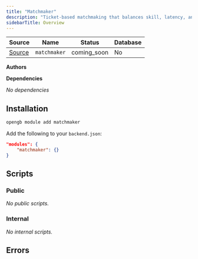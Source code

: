 ```yaml
---
title: "Matchmaker"
description: "Ticket-based matchmaking that balances skill, latency, and more. (Coming mid-2024)"
sidebarTitle: Overview
---
```


| Source                                                                           | Name       | Status     | Database     |
| -------------------------------------------------------------------------------- | ---------- | ---------- | ------------ |
| [Source](https://github.com/rivet-gg/opengb-modules/tree/main/modules/matchmaker) | `matchmaker` | coming_soon | No |

**Authors**



**Dependencies**

_No dependencies_

## Installation

<Tabs>

<Tab title="CLI">

```sh CLI
opengb module add matchmaker
```

</Tab>

<Tab title="backend.json">

Add the following to your `backend.json`:

```json backend.json
"modules": {
	"matchmaker": {}
}

```
</Tab>

</Tabs>



## Scripts

### Public

<CardGroup>_No public scripts._</CardGroup>

### Internal

<CardGroup>_No internal scripts._</CardGroup>

## Errors


